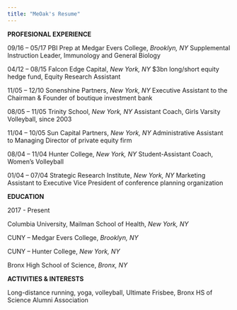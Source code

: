```yaml
---
title: "MeOak's Resume"
---
```

**PROFESIONAL EXPERIENCE**

09/16 – 05/17
PBI Prep at Medgar Evers College, *Brooklyn, NY*
Supplemental Instruction Leader, Immunology and General Biology

04/12 – 08/15   Falcon Edge Capital, *New York, NY*
$3bn long/short equity hedge fund, Equity Research Assistant

11/05 – 12/10	Sonenshine Partners, *New York, NY*
Executive Assistant to the Chairman & Founder of boutique investment bank

08/05 – 11/05	Trinity School, *New York, NY*
Assistant Coach, Girls Varsity Volleyball, since 2003
			
11/04 – 10/05	Sun Capital Partners, *New York, NY*
Administrative Assistant to Managing Director of private equity firm

08/04 – 11/04	Hunter College, *New York, NY*
Student-Assistant Coach, Women’s Volleyball

01/04 – 07/04	Strategic Research Institute, *New York, NY*
Marketing Assistant to Executive Vice President of conference planning organization 


**EDUCATION**

2017 - Present

Columbia University, Mailman School of Health, *New York, NY*

CUNY – Medgar Evers College, *Brooklyn, NY*

CUNY – Hunter College, *New York, NY*

Bronx High School of Science, *Bronx, NY*


**ACTIVITIES & INTERESTS**

Long-distance running, yoga, volleyball, Ultimate Frisbee, Bronx HS of Science Alumni Association